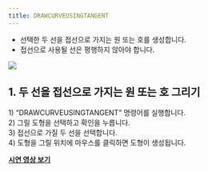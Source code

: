 ```yaml
---
title: DRAWCURVEUSINGTANGENT 
---
```


[image1]: ../../../../../assets/images/geometry/drawcurveusingtangent/image1.png

* 선택한 두 선을 접선으로 가지는 원 또는 호를 생성합니다.  
* 접선으로 사용될 선은 평행하지 않아야 합니다.

![][image1]

## **1\. 두 선을 접선으로 가지는 원 또는 호 그리기**

1\) “DRAWCURVEUSINGTANGENT” 명령어를 실행합니다.  
2\) 그릴 도형을 선택하고 확인을 누릅니다.  
3\) 접선으로 가질 두 선을 선택합니다.  
4\) 도형을 그릴 위치에 마우스를 클릭하면 도형이 생성됩니다.

[**<Icon name="youtube" class="emoji"/> 시연 영상 보기**](https://youtu.be/FARbpJeOPY8)